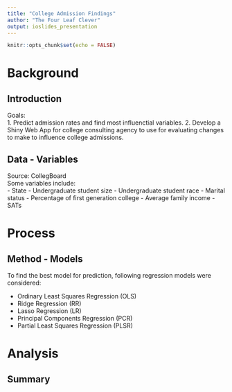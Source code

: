 ```yaml
---
title: "College Admission Findings"
author: "The Four Leaf Clever"
output: ioslides_presentation
---
```


```r
knitr::opts_chunk$set(echo = FALSE)
```

# Background  

## Introduction  
Goals:  
1. Predict admission rates and find most influenctial variables.
2. Develop a Shiny Web App for college consulting agency to use for evaluating changes to make to influence college admissions.

## Data - Variables
Source: CollegBoard  
Some variables include:  
- State
- Undergraduate student size
- Undergraduate student race
- Marital status
- Percentage of first generation college
- Average family income
- SATs  


# Process  

## Method - Models  
To find the best model for prediction, following regression models were considered:

- Ordinary Least Squares Regression (OLS)
- Ridge Regression (RR)
- Lasso Regression (LR)
- Principal Components Regression (PCR)
- Partial Least Squares Regression (PLSR)  


# Analysis  

## Summary 